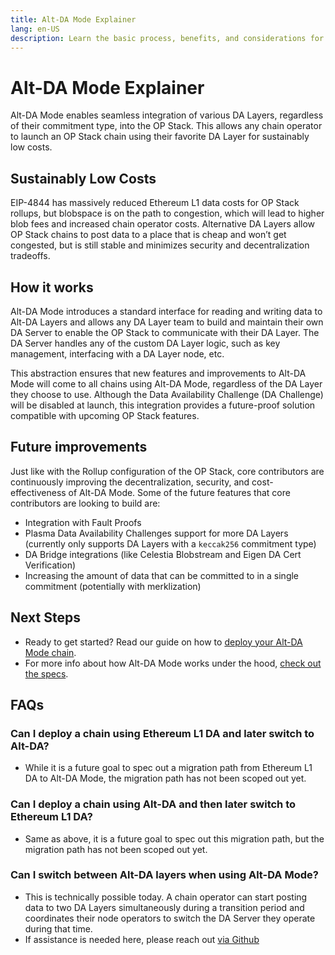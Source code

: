 ```yaml
---
title: Alt-DA Mode Explainer
lang: en-US
description: Learn the basic process, benefits, and considerations for running an Alt-DA mode chain.
---
```



# Alt-DA Mode Explainer

Alt-DA Mode enables seamless integration of various DA Layers, regardless of their commitment type, into the OP Stack. This allows any chain operator to launch an OP Stack chain using their favorite DA Layer for sustainably low costs.

## Sustainably Low Costs
EIP-4844 has massively reduced Ethereum L1 data costs for OP Stack rollups, but blobspace is on the path to congestion, which will lead to higher blob fees and increased chain operator costs. Alternative DA Layers allow OP Stack chains to post data to a place that is cheap and won’t get congested, but is still stable and minimizes security and decentralization tradeoffs. 

## How it works
Alt-DA Mode introduces a standard interface for reading and writing data to Alt-DA Layers and allows any DA Layer team to build and maintain their own DA Server to enable the OP Stack to communicate with their DA Layer. The DA Server handles any of the custom DA Layer logic, such as key management, interfacing with a DA Layer node, etc.

This abstraction ensures that new features and improvements to Alt-DA Mode will come to all chains using Alt-DA Mode, regardless of the DA Layer they choose to use.
Although the Data Availability Challenge (DA Challenge) will be disabled at launch, this integration provides a future-proof solution compatible with upcoming OP Stack features.

## Future improvements
Just like with the Rollup configuration of the OP Stack, core contributors are continuously improving the decentralization, security, and cost-effectiveness of Alt-DA Mode. Some of the future features that core contributors are looking to build are:
  * Integration with Fault Proofs
  * Plasma Data Availability Challenges support for more DA Layers (currently only supports DA Layers with a `keccak256` commitment type)
  * DA Bridge integrations (like Celestia Blobstream and Eigen DA Cert Verification)
  * Increasing the amount of data that can be committed to in a single commitment (potentially with merklization)



## Next Steps

*   Ready to get started? Read our guide on how to [deploy your Alt-DA Mode chain](/builders/chain-operators/management/alt-da-mode).
*   For more info about how Alt-DA Mode works under the hood, [check out the specs](https://specs.optimism.io/experimental/alt-da.html).

## FAQs

### Can I deploy a chain using Ethereum L1 DA and later switch to Alt-DA?

*   While it is a future goal to spec out a migration path from Ethereum L1 DA to Alt-DA Mode, the migration path has not been scoped out yet.

### Can I deploy a chain using Alt-DA and then later switch to Ethereum L1 DA?

*   Same as above, it is a future goal to spec out this migration path, but the migration path has not been scoped out yet.

### Can I switch between Alt-DA layers when using Alt-DA Mode?

*   This is technically possible today. A chain operator can start posting data to two DA Layers simultaneously during a transition period and coordinates their node operators to switch the DA Server they operate during that time. 
*   If assistance is needed here, please reach out [via Github](https://github.com/ethereum-optimism/developers/discussions)

